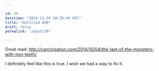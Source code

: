 ```yaml
---

id: 39
datetime: "2014-11-29 18:39:44 UTC"
title: "Untitled #39"
draft: false
permalink: "/post/39"

---
```


Great read: http://carcinisation.com/2014/10/04/the-last-of-the-monsters-with-iron-teeth/

I definitely feel like this is true. I wish we had a way to fix it.

